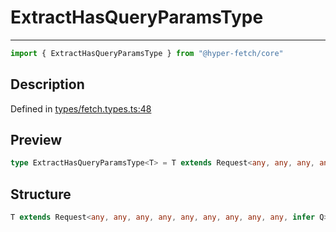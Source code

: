 

# ExtractHasQueryParamsType

<div class="api-docs__separator" data-reactroot="">

---

</div><div class="api-docs__import" data-reactroot="">

```ts
import { ExtractHasQueryParamsType } from "@hyper-fetch/core"
```

</div><div class="api-docs__section">

## Description

</div><div class="api-docs__description"><span class="api-docs__do-not-parse">



</span></div><p class="api-docs__definition">

Defined in [types/fetch.types.ts:48](https://github.com/BetterTyped/hyper-fetch/blob/c3e2c45/packages/core/src/types/fetch.types.ts#L48)

</p><div class="api-docs__section">

## Preview

</div><div class="api-docs__preview type single">

```ts
type ExtractHasQueryParamsType<T> = T extends Request<any, any, any, any, any, any, any, any, any, infer  Q> ? Q : never;
```

</div><div class="api-docs__section">

## Structure

</div><div class="api-docs__returns">

```ts
T extends Request<any, any, any, any, any, any, any, any, any, infer Q> ? Q : never
```

</div>